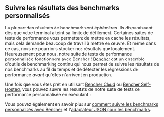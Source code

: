 
## Suivre les résultats des benchmarks personnalisés

La plupart des résultats de benchmark sont éphémères.
Ils disparaissent dès que votre terminal atteint sa limite de défilement.
Certaines suites de tests de performance vous permettent de mettre en cache les résultats, mais cela demande beaucoup de travail à mettre en œuvre.
Et même dans ce cas, nous ne pourrions stocker nos résultats que localement.
Heureusement pour nous, notre suite de tests de performance personnalisée fonctionnera avec Bencher !
[Bencher][bencher] est un ensemble d'outils de benchmarking continu
qui nous permet de suivre les résultats de nos benchmarks au fil du temps
et de détecter les régressions de performance _avant_ qu'elles n'arrivent en production.

Une fois que vous êtes prêt en utilisant [Bencher Cloud][quick start] ou [Bencher Self-Hosted][docker quick start],
vous pouvez suivre les résultats de notre suite de tests de performance personnalisée en exécutant :

<BencherRun />

Vous pouvez également en savoir plus sur [comment suivre les benchmarks personnalisés avec Bencher][custom benchmarks]
et l'[adaptateur JSON pour les benchmarks][json adapter].

[bencher]: /
[install cli]: /fr/docs/how-to/install-cli/
[quick start]: /fr/docs/tutorial/quick-start/
[docker quick start]: /fr/docs/tutorial/docker/
[custom benchmarks]: /fr/docs/how-to/track-custom-benchmarks/
[json adapter]: http://localhost:3000/docs/explanation/adapters/#-json